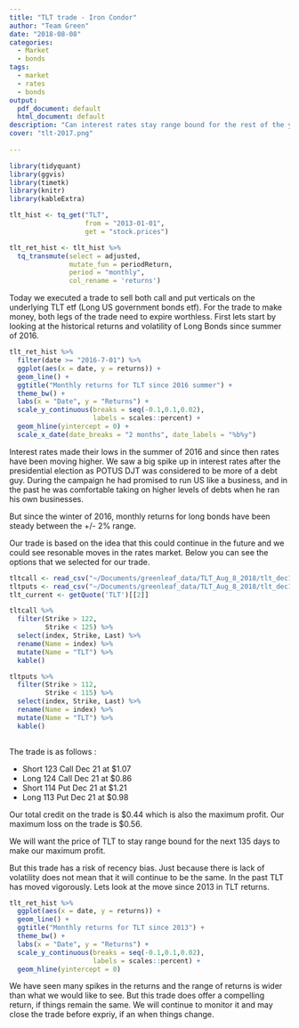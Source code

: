 ```yaml
---
title: "TLT trade - Iron Condor"
author: "Team Green"
date: "2018-08-08"
categories:
  - Market
  - bonds
tags:
  - market
  - rates
  - bonds
output:
  pdf_document: default
  html_document: default
description: "Can interest rates stay range bound for the rest of the year?"
cover: "tlt-2017.png"
    
---
```


```r

library(tidyquant)
library(ggvis)
library(timetk)
library(knitr)
library(kableExtra)

```


```r

tlt_hist <- tq_get("TLT",
                   from = "2013-01-01",
                   get = "stock.prices")

tlt_ret_hist <- tlt_hist %>%
  tq_transmute(select = adjusted,
               mutate_fun = periodReturn,
               period = "monthly",
               col_rename = 'returns')

```

Today we executed a trade to sell both call and put verticals on the underlying TLT etf (Long US government bonds etf). For the trade to make money, both legs of the trade need to expire worthless. First lets start by looking at the historical returns and volatility of Long Bonds since summer of 2016.


```r

tlt_ret_hist %>%
  filter(date >= "2016-7-01") %>%
  ggplot(aes(x = date, y = returns)) +
  geom_line() +
  ggtitle("Monthly returns for TLT since 2016 summer") +
  theme_bw() +
  labs(x = "Date", y = "Returns") +
  scale_y_continuous(breaks = seq(-0.1,0.1,0.02),
                     labels = scales::percent) +
  geom_hline(yintercept = 0) +
  scale_x_date(date_breaks = "2 months", date_labels = "%b%y")


```

Interest rates made their lows in the summer of 2016 and since then rates have been moving higher. We saw a big spike up in interest rates after the presidential election as POTUS DJT was considered to be more of a debt guy. During the campaign he had promised to run US like a business, and in the past he was comfortable taking on higher levels of debts when he ran his own businesses.

But since the winter of 2016, monthly returns for long bonds have been steady between the +/- 2% range.

Our trade is based on the idea that this could continue in the future and we could see resonable moves in the rates market. Below you can see the options that we selected for our trade.

```r

tltcall <- read_csv("~/Documents/greenleaf_data/TLT_Aug_8_2018/tlt_dec18_calls.csv")
tltputs <- read_csv("~/Documents/greenleaf_data/TLT_Aug_8_2018/tlt_dec18_puts.csv")
tlt_current <- getQuote('TLT')[[2]]

tltcall %>%
  filter(Strike > 122,
         Strike < 125) %>%
  select(index, Strike, Last) %>%
  rename(Name = index) %>%
  mutate(Name = "TLT") %>%
  kable()

tltputs %>%
  filter(Strike > 112,
         Strike < 115) %>%
  select(index, Strike, Last) %>%
  rename(Name = index) %>%
  mutate(Name = "TLT") %>%
  kable()
  


```


The trade is as follows :

- Short 123 Call Dec 21 at $1.07
- Long 124 Call Dec 21 at $0.86
- Short 114 Put Dec 21 at $1.21
- Long 113 Put Dec 21 at $0.98

Our total credit on the trade is \$0.44 which is also the maximum profit. Our maximum loss on the trade is $0.56.

We will want the price of TLT to stay range bound for the next 135 days to make our maximum profit.

But this trade has a risk of recency bias. Just because there is lack of volatility does not mean that it will continue to be the same. In the past TLT has moved vigorously. Lets look at the move since 2013 in TLT returns.

```r

tlt_ret_hist %>%
  ggplot(aes(x = date, y = returns)) +
  geom_line() +
  ggtitle("Monthly returns for TLT since 2013") +
  theme_bw() +
  labs(x = "Date", y = "Returns") +
  scale_y_continuous(breaks = seq(-0.1,0.1,0.02),
                     labels = scales::percent) +
  geom_hline(yintercept = 0)


```

We have seen many spikes in the returns and the range of returns is wider than what we would like to see. But this trade does offer a compelling return, if things remain the same. We will continue to monitor it and may close the trade before expriy, if an when things change.









